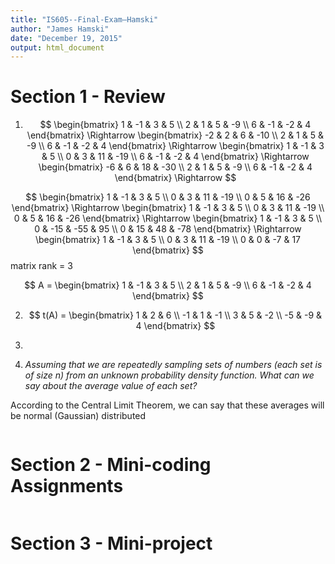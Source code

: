 ```yaml
---
title: "IS605--Final-Exam—Hamski"
author: "James Hamski"
date: "December 19, 2015"
output: html_document
---
```


# Section 1 - Review
1)  
$$
\begin{bmatrix}
    1 & -1 & 3 & 5 \\
    2 & 1 & 5 & -9 \\
    6 & -1 & -2 & 4
\end{bmatrix}
\Rightarrow
\begin{bmatrix}
    -2 & 2 & 6 & -10 \\
    2 & 1 & 5 & -9 \\
    6 & -1 & -2 & 4
\end{bmatrix}
\Rightarrow
\begin{bmatrix}
    1 & -1 & 3 & 5 \\
    0 & 3 & 11 & -19 \\
    6 & -1 & -2 & 4
\end{bmatrix}
\Rightarrow
\begin{bmatrix}
    -6 & 6 & 18 & -30 \\
    2 & 1 & 5 & -9 \\
    6 & -1 & -2 & 4
\end{bmatrix}
\Rightarrow
$$
  
$$
\begin{bmatrix}
    1 & -1 & 3 & 5 \\
    0 & 3 & 11 & -19 \\
    0 & 5 & 16 & -26
\end{bmatrix}
\Rightarrow
\begin{bmatrix}
    1 & -1 & 3 & 5 \\
    0 & 3 & 11 & -19 \\
    0 & 5 & 16 & -26
\end{bmatrix}
\Rightarrow
\begin{bmatrix}
    1 & -1 & 3 & 5 \\
    0 & -15 & -55 & 95 \\
    0 & 15 & 48 & -78
\end{bmatrix}
\Rightarrow
\begin{bmatrix}
    1 & -1 & 3 & 5 \\
    0 & 3 & 11 & -19 \\
    0 & 0 & -7 & 17
\end{bmatrix}
$$
matrix rank = 3

$$
A =
\begin{bmatrix}
    1 & -1 & 3 & 5 \\
    2 & 1 & 5 & -9 \\
    6 & -1 & -2 & 4
\end{bmatrix}
$$

2)  
$$
t(A) = 
\begin{bmatrix}
    1 & 2 & 6 \\
    -1 & 1 & -1 \\
    3 & 5 & -2 \\
    -5 & -9 & 4
\end{bmatrix}
$$

3)  





7)  *Assuming that we are repeatedly sampling sets of numbers (each set is of size n) from an unknown probability density function. What can we say about the average value of each set?*

According to the Central Limit Theorem, we can say that these averages will be normal (Gaussian) distributed



```r

```

# Section 2 - Mini-coding Assignments

```r

```


# Section 3 - Mini-project 

```r

```

